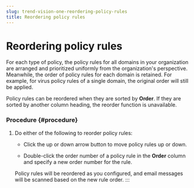 ```yaml
---
slug: trend-vision-one-reordering-policy-rules
title: Reordering policy rules
---
```

# Reordering policy rules

For each type of policy, the policy rules for all domains in your organization are arranged and prioritized uniformly from the organization's perspective. Meanwhile, the order of policy rules for each domain is retained. For example, for virus policy rules of a single domain, the original order will still be applied.

Policy rules can be reordered when they are sorted by **Order**. If they are sorted by another column heading, the reorder function is unavailable.

### Procedure {#procedure}

1.  Do either of the following to reorder policy rules:

    - Click the up or down arrow button to move policy rules up or down.

    - Double-click the order number of a policy rule in the **Order** column and specify a new order number for the rule.

    Policy rules will be reordered as you configured, and email messages will be scanned based on the new rule order.
:::

